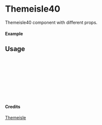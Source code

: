 
<Meta of={Themeisle40} title="Themeisle/Themeisle40" />

# Themeisle40

Themeisle40 component with different props.

#### Example

<Canvas of={Themeisle40.Primary} />

## Usage

```ts
import { Themeisle40 } from "yadl-ui";

const Example = () => {
  return (
      <Themeisle40 />
  );
};

export default Example;
```

#### Credits
[Themeisle](https://themeisle.com/illustrations/)
